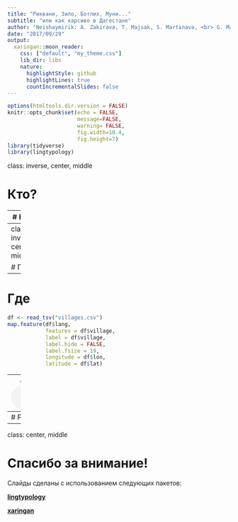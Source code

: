 ```yaml
---
title: "Риквани, Зило, Ботлих, Муни..."
subtitle: "или как карсиво в Дагестане"
author: "Neishaymirik: A. Zakirəvə, T. Majsak, S. Martɨnəvə, <br> G. Maros, N. ʁoʃã, S. Verɦeːjs"
date: "2017/09/29"
output:
  xaringan::moon_reader:
    css: ["default", "my_theme.css"]
    lib_dir: libs
    nature:
      highlightStyle: github
      highlightLines: true
      countIncrementalSlides: false
---
```


```r
options(htmltools.dir.version = FALSE)
knitr::opts_chunk$set(echo = FALSE,
                      message=FALSE,
                      warning= FALSE,
                      fig.width=10.4,
                      fig.height=7)
library(tidyverse)
library(lingtypology)
```

class: inverse, center, middle

# Кто?

---
# Кто?

- Neishaymirik
  - **Не**ж Рошан
  - Са**ша** Мартынова
  - **Ай**гуль
  - Са**мир**а Ферхеес
  - Га**рик** Мороз
- Тимур Майсак

---
class: inverse, center, middle

# Где
---

# Где
```r
df <- read_tsv("villages.csv")
map.feature(df$lang,
            features = df$village,
            label = df$village,
            label.hide = FALSE,
            label.fsize = 19,
            longitude = df$lon,
            latitude = df$lat)
```

---
# Sound example
Пример звука: 
<audio controls>
  <source src="https://raw.githubusercontent.com/agricolamz/2017_Zilo_fieldwork_prezi/master/sound.WAV" type="audio/wav">
</audio>


---
# Picture example
![](https://raw.githubusercontent.com/agricolamz/2017_Zilo_fieldwork_prezi/master/piс_1.jpg)


---



class: center, middle

# Спасибо за внимание!

Слайды сделаны с использованием следующих пакетов:

[**lingtypology**](https://ropensci.github.io/lingtypology/)

[**xaringan**](https://github.com/yihui/xaringan)
